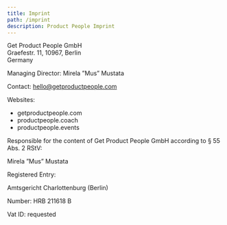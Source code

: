 ```yaml
---
title: Imprint
path: /imprint
description: Product People Imprint
---
```


Get Product People GmbH<br />
Graefestr. 11, 10967, Berlin<br />
Germany

Managing Director: Mirela ”Mus” Mustata

Contact: hello@getproductpeople.com

Websites:

- getproductpeople.com
- productpeople.coach
- productpeople.events

Responsible for the content of Get Product People GmbH according to § 55 Abs. 2 RStV:

Mirela ”Mus” Mustata

Registered Entry:

Amtsgericht Charlottenburg (Berlin)

Number: HRB 211618 B

Vat ID: requested

